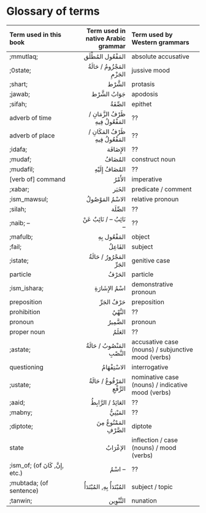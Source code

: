 # Glossary of terms

|Term used in this book | Term used in native Arabic grammar| Term used by Western grammars|
|:------|----:|:------|
|;mmutlaq; |[المَفْعُول المُطْلَق]{.ar} | absolute accusative |
|;0state; | [المَجْزُومُ]{.ar} / [حَالَةُ الجَزْمِ]{.ar}| jussive mood |
|;shart; | [الشَّرْط]{.ar} | protasis |
|;jawab; | [جَوَابُ الشَّرْط]{.ar} | apodosis |
|;sifah; |[الصِّفَةُ]{.ar} | epithet |
|adverb of time  |[ظَرْفُ الزَّمَانِ]{.ar} / [المَفْعُولُ فِيهِ]{.ar} | ?? |
|adverb of place |[ظَرْفُ المَكَانِ]{.ar} / [المَفْعُولُ فِيهِ]{.ar} | ?? |
|;idafa; |[الإِضَافَة]{.ar} | ?? |
|;mudaf; |[المُضَافُ]{.ar} | construct noun |
|;mudafil; |[المُضَافُ إِلَيْهِ]{.ar} | ?? |
|[verb of] command | [الأَمْرُ]{.ar} | imperative |
|;xabar; |[الخَبَر]{.ar} | predicate / comment |
|;ism_mawsul; |[الاسْمُ المَوْصُولُ]{.ar} | relative pronoun |
|;silah; |[الصِّلَة]{.ar} | ?? |
|;naib; -- |[نَائِبُ --]{.ar} / [نَائِبٌ عَنْ --]{.ar} | ?? |
|;mafulb; |[المَفْعُول بِهِ]{.ar} | object |
|;fail; |[الفَاعِلُ]{.ar} | subject |
|;istate; | [المَجْرُورُ]{.ar} / [حَالَةُ الجَرِّ]{.ar}| genitive case |
|particle|[الحَرْفُ]{.ar} | particle |
|;ism_ishara;|[اسْمُ الإِشَارَةِ]{.ar} | demonstrative pronoun |
|preposition|[حَرْفُ الجَرِّ]{.ar} | preposition |
|prohibition|[النَّهْيُ]{.ar} | ?? |
|pronoun|[الضَّمِيرُ]{.ar} | pronoun |
|proper noun|[العَلَمُ]{.ar} | ?? |
|;astate; | [المَنْصُوبُ]{.ar} / [حَالَةُ النَّصْبِ]{.ar}| accusative case (nouns) / subjunctive mood (verbs) |
|questioning|[الاسْتِفْهَامُ]{.ar} | interrogative |
|;ustate; | [المَرْفُوعُ]{.ar} / [حَالَةُ الرَّفْعِ]{.ar}| nominative case (nouns) / indicative mood (verbs) |
|;aaid; | [العَائِدُ]{.ar} / [الرَّابِطُ]{.ar} | ?? |
|;mabny;|[المَيْنِيُّ]{.ar} | ?? |
|;diptote;|[المَمْنُوعُ مِنَ الصَّرْفِ]{.ar} | diptote |
|state | [الإعْرَابُ]{.ar} | inflection / case (nouns) / mood (verbs) |
|;ism_of; (of [إِنَّ]{.ar}, [كَانَ]{.ar}, etc.) |[اسْمُ --]{.ar} | ?? |
|;mubtada; (of sentence) |[المُبْتَدَأُ بِهِ]{.ar}, [المُبْتَدَأُ]{.ar} | subject / topic |
|;tanwin; |[التَّنْوِين]{.ar} | nunation |

